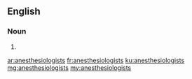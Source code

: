 ==English==

===Noun===
{{head|en|plural}}

# {{plural of|anesthesiologist|lang=en}}

[[ar:anesthesiologists]]
[[fr:anesthesiologists]]
[[ku:anesthesiologists]]
[[mg:anesthesiologists]]
[[my:anesthesiologists]]